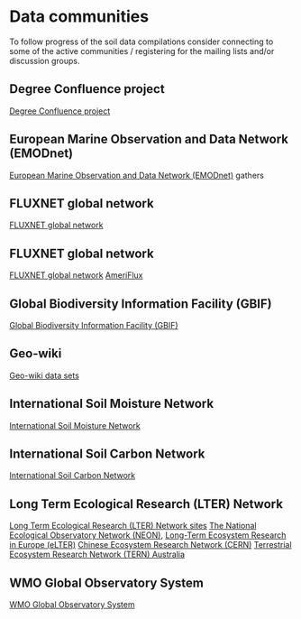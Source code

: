# Data communities

To follow progress of the soil data compilations consider connecting to some of the 
active communities / registering for the mailing lists and/or discussion groups.

## Degree Confluence project

[Degree Confluence project](http://confluence.org/) 

## European Marine Observation and Data Network (EMODnet)

[European Marine Observation and Data Network (EMODnet)](https://emodnet.ec.europa.eu/en) gathers 

## FLUXNET global network

[FLUXNET global network](https://fluxnet.fluxdata.org/) 

## FLUXNET global network

[FLUXNET global network](https://fluxnet.fluxdata.org/) 
[AmeriFlux](https://ameriflux.lbl.gov/about/about-ameriflux/) 

## Global Biodiversity Information Facility (GBIF)

[Global Biodiversity Information Facility (GBIF)](https://www.gbif.org) 

## Geo-wiki

[Geo-wiki data sets](https://www.geo-wiki.org/pages/data)

## International Soil Moisture Network

[International Soil Moisture Network](https://ismn.geo.tuwien.ac.at/en/)

## International Soil Carbon Network

[International Soil Carbon Network](http://iscn.fluxdata.org/)

## Long Term Ecological Research (LTER) Network

[Long Term Ecological Research (LTER) Network sites](https://lternet.edu/site/) 
[The National Ecological Observatory Network (NEON)](https://www.neonscience.org/data),
[Long-Term Ecosystem Research in Europe (eLTER)](https://www.lter-europe.net/) 
[Chinese Ecosystem Research Network (CERN)](http://www.cern.ac.cn/0index/index.asp) 
[Terrestrial Ecosystem Research Network (TERN) Australia](https://portal.tern.org.au/) 

## WMO Global Observatory System

[WMO Global Observatory System](http://public.wmo.int/en/programmes/global-observing-system)
